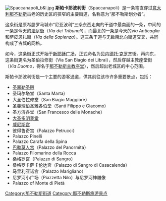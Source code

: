 {{Infobox street
| name                    =斯帕卡那波利街
| native_name             =Spaccanapoli
| image                   = Naples spaccanapoli.JPG
| length_km               = 2
| width                   =
| location                = [[意大利|意大利]][[那不勒斯|那不勒斯]]
}}
[[File:Spaccanapoli_b&l.jpg|thumb]]
'''斯帕卡那波利街'''（Spaccanapoli）是一条笔直穿过[[意大利|意大利]][[那不勒斯|那不勒斯]]古老的历史区的狭窄的主要街道，名称意为“那不勒斯划分者”。 

这条街是原希腊罗马城市“尼亚波利”三条东西走向的干道中最南面的一条，中间的一条是今天的[[法庭街_(那不勒斯)|法庭街]]（''Via dei Tribunali''），而最北的一条是今天的''via Anticaglia''和萨皮恩扎街（''Via della Sapienza''）。这三条干道与无数南北向街道交叉，共同构成了古城的网格。

如今，这条街正式开始于[[新耶稣教堂|新耶稣广场]]，正式命名为[[贝内德托·克罗齐|贝内德托·克罗齐]]街。再向东，这条街更名为圣伯拉修街（Via San Biagio dei Librai），然后穿越主教座堂街（''Via Duomo''，得名于[[那不勒斯主教座堂|那不勒斯主教座堂]]），然后超出老城区的中心范围。

斯帕卡那波利街是一个主要的游客通道，供其前往该市许多重要景点，包括：
*[[圣嘉勒圣殿_(那不勒斯)|圣嘉勒圣殿]]
*圣玛尔塔堂（Santa Marta）
*大圣伯拉修堂（San Biagio Maggiore）
*圣斐理伯圣雅各伯堂（Santi Filippo e Giacomo）
*圣方济各堂（San Francesco delle Monache）
*[[圣多梅尼科马焦雷教堂|大圣多明我堂]]
*[[威尼斯宫_(那不勒斯)|威尼斯宫]]
*彼得鲁奇宫（Palazzo Petrucci） 
*Palazzo Pinelli
*Palazzo Carafa della Spina
*[[巴勒莫人宫|巴勒莫人宫]]（Palazzo del Panormita）
*Palazzo Filomarino della Rocca
*桑格罗宫（Palazzo di Sangro）
*桑格罗卡萨卡伦达宫（Palazzo di Sangro di Casacalenda）
*马里利亚诺宫（Palazzo Marigliano）
*尼罗河小广场（Piazzetta Nilo）与尼罗河神雕像
*Palazzo of Monte di Pietà

{{coord|40|50|N|14|15|E|source:kolossus-huwiki|display=title}}
{{那不勒斯地标}}

[[Category:那不勒斯街道|Category:那不勒斯街道]]
[[Category:那不勒斯旅游景点|Category:那不勒斯旅游景点]]